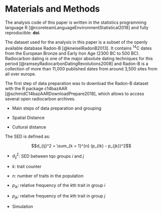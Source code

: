 # Materials and Methods {#materials-and-methods}

The analysis code of this paper is written in the statistics programming language R [@rcoreteamLanguageEnvironmentStatistical2018] and fully reproducible: **doi**.  

The dataset used for the analysis in this paper is a subset of the openly available database Radon-B [@kneiselRadonB2013]. It contains ^14^C dates from the European Bronze and Early Iron Age (2300 BC to 500 BC). Radiocarbon dating is one of the major absolute dating techniques for this period [@ramseyRadiocarbonDatingRevolutions2008] and Radon-B is a collection of more than 11,000 published dates  from around 3,500 sites from all over europe.

The first step of data preparation was to download the Radon-B dataset with the R package c14bazAAR [@schmidC14bazAARDownloadPrepare2018], which allows to access several open radiocarbon archives.

- Main steps of data preparation and grouping

- Spatial Distance

- Cultural distance

The SED is defined as:

$$d_{ij}^2 = \sum_{k = 1}^{n} (p_{ik} - p_{jk})^2$$

- $d_{ij}^2$: SED between tqo groups $i$ and $j$
- $k$: trait counter 
- $n$: number of traits in the population
- $p_{ik}$: relative frequency of the $k$th trait in group $i$
- $p_{jk}$: relative frequency of the $k$th trait in group $j$

- Simulation
